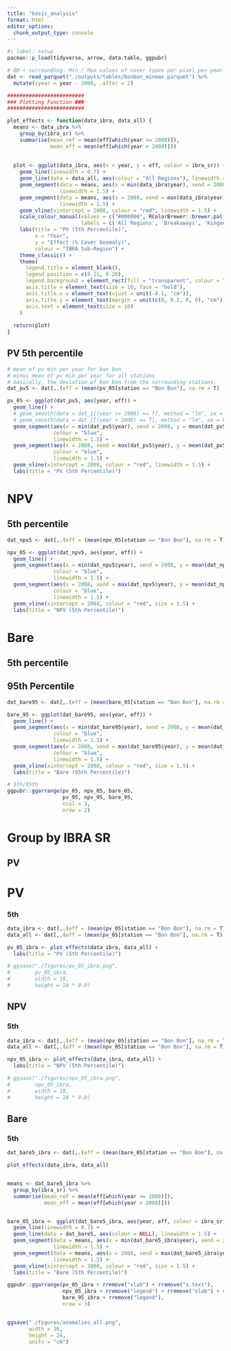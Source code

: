 ```yaml
---
title: "basic_analysis"
format: html
editor_options: 
  chunk_output_type: console
---
```


```r
#| label: setup
pacman::p_load(tidyverse, arrow, data.table, ggpubr)

# BB + surrounding. Min / Max values of cover types per pixel per year.
dat <- read_parquet("./outputs/tables/bonbon_minmax.parquet") %>% 
  mutate(cyear = year - 2008, .after = 2)

#########################
### Plotting Function ###
#########################

plot_effects <- function(data_ibra, data_all) {
  means <- data_ibra %>%
    group_by(ibra_sr) %>%
    summarise(mean_ref = mean(eff[which(year <= 2008)]),
              mean_eff = mean(eff[which(year > 2008)]))
  
  
  plot <- ggplot(data_ibra, aes(x = year, y = eff, colour = ibra_sr)) +
    geom_line(linewidth = 0.7) +
    geom_line(data = data_all, aes(colour = "All Regions"), linewidth = 1.5) +
    geom_segment(data = means, aes(x = min(data_ibra$year), xend = 2008, y = mean_ref, yend = mean_ref),
                 linewidth = 1.5) +
    geom_segment(data = means, aes(x = 2008, xend = max(data_ibra$year), y = mean_eff, yend = mean_eff),
                 linewidth = 1.5) +
    geom_vline(xintercept = 2008, colour = "red", linewidth = 1.5) +
    scale_colour_manual(values = c("#000000", RColorBrewer::brewer.pal(8, "Set2")[c(2,3,5)]),
                        labels = c('All Regions', 'Breakaways', 'Kingoonya', 'Roxby')) +
    labs(title = "PV (5th Percentile)",
         x = "Year",
         y = "Effect (% Cover Anomaly)",
         colour = "IBRA Sub-Region") +
    theme_classic() +
    theme(
      legend.title = element_blank(),
      legend.position = c(0.11, 0.20),
      legend.background = element_rect(fill = "transparent", colour = "transparent"),
      axis.title = element_text(size = 10, face = "bold"),
      axis.title.x = element_text(vjust = unit(-0.1, "cm")),
      axis.title.y = element_text(margin = unit(c(0, 0.2, 0, 0), "cm")),
      axis.text = element_text(size = 10)
    )
  
  return(plot)
}
```

## PV 5th percentile

```r
# mean of pv min per year for bon bon
# minus mean of pv min per year for all stations
# basically, the deviation of bon bon from the surrounding stations.
dat_pv5 <- dat[,.(eff = (mean(pv_05[station == "Bon Bon"], na.rm = T) - mean(pv_05[station != "Bon Bon"], na.rm = T))) , by = year]

pv_05 <- ggplot(dat_pv5, aes(year, eff)) +
  geom_line() +
  # geom_smooth(data = dat_1[(year <= 2008) == T], method = "lm", se = F) +
  # geom_smooth(data = dat_1[(year > 2008) == T], method = "lm", se = F) +
  geom_segment(aes(x = min(dat_pv5$year), xend = 2008, y = mean(dat_pv5[(year <= 2008) == T]$eff), yend = mean(dat_pv5[(year <= 2008) == T]$eff)), 
               colour = "blue",
               linewidth = 1.5) +
  geom_segment(aes(x = 2008, xend = max(dat_pv5$year), y = mean(dat_pv5[(year > 2008) == T]$eff), yend = mean(dat_pv5[(year > 2008) == T]$eff)), 
               colour = "blue",
               linewidth = 1.5) +
  geom_vline(xintercept = 2008, colour = "red", linewidth = 1.5) +
  labs(title = "PV (5th Percentile)")
```

# NPV

## 5th percentile

```r
dat_npv5 <- dat[,.(eff = (mean(npv_05[station == "Bon Bon"], na.rm = T) - mean(npv_05[station != "Bon Bon"], na.rm = T))) , by = year]

npv_05 <- ggplot(dat_npv5, aes(year, eff)) +
  geom_line() +
  geom_segment(aes(x = min(dat_npv5$year), xend = 2008, y = mean(dat_npv5[(year <= 2008) == T]$eff), yend = mean(dat_npv5[(year <= 2008) == T]$eff)),
               colour = "blue",
               linewidth = 1.5) +
  geom_segment(aes(x = 2008, xend = max(dat_npv5$year), y = mean(dat_npv5[(year > 2008) == T]$eff), yend = mean(dat_npv5[(year > 2008) == T]$eff)),
               colour = "blue",
               linewidth = 1.5) +
  geom_vline(xintercept = 2008, colour = "red", size = 1.5) +
  labs(title = "NPV (5th Percentile)")
```

# Bare

## 5th percentile

## 95th Percentile

```r
dat_bare95 <- dat[,.(eff = (mean(bare_95[station == "Bon Bon"], na.rm = T) - mean(bare_95[station != "Bon Bon"], na.rm = T))) , by = year]

bare_95 <- ggplot(dat_bare95, aes(year, eff)) +
  geom_line() +
  geom_segment(aes(x = min(dat_bare95$year), xend = 2008, y = mean(dat_bare95[(year <= 2008) == T]$eff), yend = mean(dat_bare95[(year <= 2008) == T]$eff)),
               colour = "blue",
               linewidth = 1.5) +
  geom_segment(aes(x = 2008, xend = max(dat_bare95$year), y = mean(dat_bare95[(year > 2008) == T]$eff), yend = mean(dat_bare95[(year > 2008) == T]$eff)),
               colour = "blue",
               linewidth = 1.5) +
  geom_vline(xintercept = 2008, colour = "red", size = 1.5) +
  labs(title = "Bare (95th Percentile)")
```

```r
# 5th/95th 
ggpubr::ggarrange(pv_05, npv_05, bare_05, 
                  pv_95, npv_95, bare_95,
                  ncol = 3,
                  nrow = 2)
```

# Group by IBRA SR

## PV

# PV

### 5th

```r
data_ibra <- dat[,.(eff = (mean(pv_05[station == "Bon Bon"], na.rm = T) - mean(pv_05[station != "Bon Bon"], na.rm = T))) , by = c("year", "ibra_sr")]
data_all <- dat[,.(eff = (mean(pv_05[station == "Bon Bon"], na.rm = T) - mean(pv_05[station != "Bon Bon"], na.rm = T))) , by = c("year")]

pv_05_ibra <- plot_effects(data_ibra, data_all) +
  labs(title = "PV (5th Percentile)")

# ggsave("./figures/pv_05_ibra.png",
#        pv_05_ibra, 
#        width = 10,
#        height = 10 * 0.8)
```

## NPV

### 5th

```r
data_ibra <- dat[,.(eff = (mean(npv_05[station == "Bon Bon"], na.rm = T) - mean(npv_05[station != "Bon Bon"], na.rm = T))) , by = c("year", "ibra_sr")]
data_all <- dat[,.(eff = (mean(npv_05[station == "Bon Bon"], na.rm = T) - mean(npv_05[station != "Bon Bon"], na.rm = T))) , by = c("year")]

npv_05_ibra <- plot_effects(data_ibra, data_all) +
  labs(title = "NPV (5th Percentile)")

# ggsave("./figures/npv_05_ibra.png",
#        npv_05_ibra, 
#        width = 10,
#        height = 10 * 0.8)
```

## Bare

### 5th

```r
dat_bare5_ibra <- dat[,.(eff = (mean(bare_05[station == "Bon Bon"], na.rm = T) - mean(bare_05[station != "Bon Bon"], na.rm = T))) , by = c("year", "ibra_sr")]

plot_effects(data_ibra, data_all)


means <- dat_bare5_ibra %>%
  group_by(ibra_sr) %>%
  summarise(mean_ref = mean(eff[which(year <= 2008)]),
            mean_eff = mean(eff[which(year > 2008)]))


bare_05_ibra <- ggplot(dat_bare5_ibra, aes(year, eff, colour = ibra_sr)) +
  geom_line(linewidth = 0.7) +
  geom_line(data = dat_bare5, aes(colour = NULL), linewidth = 1.5) +
  geom_segment(data = means, aes(x = min(dat_bare5_ibra$year), xend = 2008, y = mean_ref, yend = mean_ref),
               linewidth = 1.5) +
  geom_segment(data = means, aes(x = 2008, xend = max(dat_bare5_ibra$year), y = mean_eff, yend = mean_eff),
               linewidth = 1.5) +
  geom_vline(xintercept = 2008, colour = "red", size = 1.5) +
  labs(title = "Bare (5th Percentile)")
```


```r
ggpubr::ggarrange(pv_05_ibra + rremove("xlab") + rremove("x.text"), 
                  npv_05_ibra + rremove("legend") + rremove("xlab") + rremove("x.text"), 
                  bare_95_ibra + rremove("legend"),
                  nrow = 3)


ggsave("./figures/anomalies_all.png",
       width = 16,
       height = 24,
       units = "cm")
```

